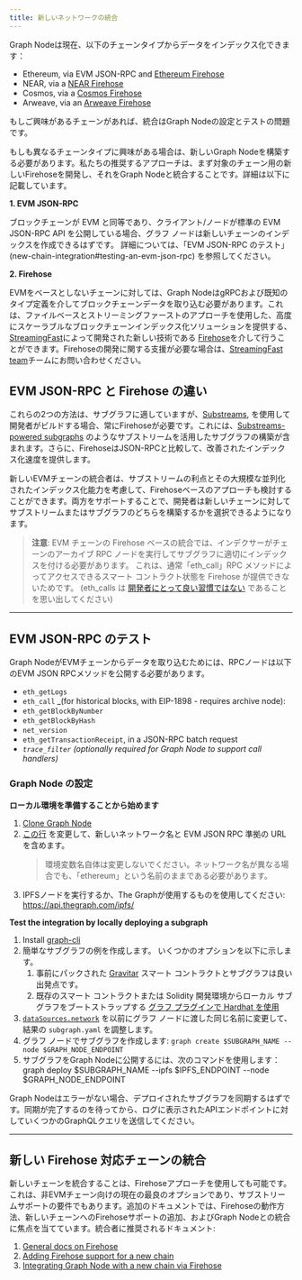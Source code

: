 ```yaml
---
title: 新しいネットワークの統合
---
```


Graph Nodeは現在、以下のチェーンタイプからデータをインデックス化できます：

-   Ethereum, via EVM JSON-RPC and [Ethereum Firehose](https://github.com/streamingfast/firehose-ethereum)
-   NEAR, via a [NEAR Firehose](https://github.com/streamingfast/near-firehose-indexer)
-   Cosmos, via a [Cosmos Firehose](https://github.com/graphprotocol/firehose-cosmos)
-   Arweave, via an [Arweave Firehose](https://github.com/graphprotocol/firehose-arweave)

もしご興味があるチェーンがあれば、統合はGraph Nodeの設定とテストの問題です。

もしも異なるチェーンタイプに興味がある場合は、新しいGraph Nodeを構築する必要があります。私たちの推奨するアプローチは、まず対象のチェーン用の新しいFirehoseを開発し、それをGraph Nodeと統合することです。詳細は以下に記載しています。

**1. EVM JSON-RPC**

ブロックチェーンが EVM と同等であり、クライアント/ノードが標準の EVM JSON-RPC API を公開している場合、グラフ ノードは新しいチェーンのインデックスを作成できるはずです。 詳細については、「EVM JSON-RPC のテスト」(new-chain-integration#testing-an-evm-json-rpc) を参照してください。

**2. Firehose**

EVMをベースとしないチェーンに対しては、Graph NodeはgRPCおよび既知のタイプ定義を介してブロックチェーンデータを取り込む必要があります。これは、ファイルベースとストリーミングファーストのアプローチを使用した、高度にスケーラブルなブロックチェーンインデックス化ソリューションを提供する、[StreamingFast](https://www.streamingfast.io/)によって開発された新しい技術である [Firehose](firehose/README/)を介して行うことができます。Firehoseの開発に関する支援が必要な場合は、[StreamingFast team](mailto:integrations@streamingfast.io)チームにお問い合わせください。

## EVM JSON-RPC と Firehose の違い

これらの2つの方法は、サブグラフに適していますが、[Substreams](substreams/), を使用して開発者がビルドする場合、常にFirehoseが必要です。これには、[Substreams-powered subgraphs](cookbook/substreams-powered-subgraphs/) のようなサブストリームを活用したサブグラフの構築が含まれます。さらに、FirehoseはJSON-RPCと比較して、改善されたインデックス化速度を提供します。

新しいEVMチェーンの統合者は、サブストリームの利点とその大規模な並列化されたインデックス化能力を考慮して、Firehoseベースのアプローチも検討することができます。両方をサポートすることで、開発者は新しいチェーンに対してサブストリームまたはサブグラフのどちらを構築するかを選択できるようになります。

> **注意**: EVM チェーンの Firehose ベースの統合では、インデクサーがチェーンのアーカイブ RPC ノードを実行してサブグラフに適切にインデックスを付ける必要があります。 これは、通常「eth_call」RPC メソッドによってアクセスできるスマート コントラクト状態を Firehose が提供できないためです。 (eth_calls は [開発者にとって良い習慣ではない](https://thegraph.com/blog/improve-subgraph-performance-reduce-eth-calls/) であることを思い出してください)

* * *

## EVM JSON-RPC のテスト

Graph NodeがEVMチェーンからデータを取り込むためには、RPCノードは以下のEVM JSON RPCメソッドを公開する必要があります。

-   `eth_getLogs`
-   `eth_call` \_(for historical blocks, with EIP-1898 - requires archive node):
-   `eth_getBlockByNumber`
-   `eth_getBlockByHash`
-   `net_version`
-   `eth_getTransactionReceipt`, in a JSON-RPC batch request
-   _`trace_filter`_ _(optionally required for Graph Node to support call handlers)_

### Graph Node の設定

**ローカル環境を準備することから始めます**

1.  [Clone Graph Node](https://github.com/graphprotocol/graph-node)
2.  [この行](https://github.com/graphprotocol/graph-node/blob/master/docker/docker-compose.yml#L22) を変更して、新しいネットワーク名と EVM JSON RPC 準拠の URL を含めます。
    > 環境変数名自体は変更しないでください。ネットワーク名が異なる場合でも、「ethereum」という名前のままである必要があります。
3.  IPFSノードを実行するか、The Graphが使用するものを使用してください: https://api.thegraph.com/ipfs/

**Test the integration by locally deploying a subgraph**

1.  Install [graph-cli](https://github.com/graphprotocol/graph-cli)
2.  簡単なサブグラフの例を作成します。 いくつかのオプションを以下に示します。
    1.  事前にパックされた [Gravitar](https://github.com/graphprotocol/example-subgraph/tree/f89bdd4628efa4badae7367d4919b3f648083323) スマート コントラクトとサブグラフは良い出発点です。
    2.  既存のスマート コントラクトまたは Solidity 開発環境からローカル サブグラフをブートストラップする [グラフ プラグインで Hardhat を使用](https://github.com/graphprotocol/hardhat-graph)
3.  [`dataSources.network`](http://dataSources.network) を以前にグラフ ノードに渡した同じ名前に変更して、結果の `subgraph.yaml` を調整します。
4.  グラフ ノードでサブグラフを作成します: `graph create $SUBGRAPH_NAME --node $GRAPH_NODE_ENDPOINT`
5.  サブグラフをGraph Nodeに公開するには、次のコマンドを使用します：graph deploy $SUBGRAPH_NAME --ipfs $IPFS_ENDPOINT --node $GRAPH_NODE_ENDPOINT

Graph Nodeはエラーがない場合、デプロイされたサブグラフを同期するはずです。同期が完了するのを待ってから、ログに表示されたAPIエンドポイントに対していくつかのGraphQLクエリを送信してください。

* * *

## 新しい Firehose 対応チェーンの統合

新しいチェーンを統合することは、Firehoseアプローチを使用しても可能です。これは、非EVMチェーン向けの現在の最良のオプションであり、サブストリームサポートの要件でもあります。追加のドキュメントでは、Firehoseの動作方法、新しいチェーンへのFirehoseサポートの追加、およびGraph Nodeとの統合に焦点を当てています。統合者に推奨されるドキュメント:

1.  [General docs on Firehose](firehose/)
2.  [Adding Firehose support for a new chain](firehose/integrate-new-chains/new-blockchains/)
3.  [Integrating Graph Node with a new chain via Firehose](https://github.com/graphprotocol/graph-node/blob/master/docs/implementation/add-chain.md)
